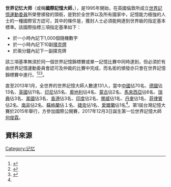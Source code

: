'''世界记忆大师'''（或稱'''國際記憶大師'''，{{lang-en|International Master of Memory}}），是1995年開始，在英國倫敦所成立[[世界記憶運動委員|世界記憶運動委員]]所榮譽頒發的頭銜，是對於全世界以及所有國家中，記憶能力極強的人士的一種國際官方認可，其中的條件是，獲封人士必須能夠達到世界級的指定基本標準。該國際指標三項指定基準如下：

*於一小時內記下1,000個隨機數字
*於一小時內記下10副[[撲克牌|撲克牌]]
*於兩分鐘內記下一副撲克牌

該三項基準無須於同一個世界記憶錦標賽或單一記憶比賽中同時達到，但必須於有由世界記憶運動委員會認可及仲裁的比賽中完成，而名銜的頒發亦只會在世界記憶錦標賽中進行。<ref>{{Cite web |url=http://www.worldmemorysportscouncil.com/grand_master_of_memory.asp |title=世界記憶運動委員會官方網站 |accessdate=2012-01-14 |archive-date=2014-02-02 |archive-url=https://web.archive.org/web/20140202192944/http://www.worldmemorysportscouncil.com/grand_master_of_memory.asp |dead-url=no }}</ref><ref>{{Cite web |url=http://www.memocamp.com/highscore?daten=wrl&type=gm |title=存档副本 |access-date=2012-01-14 |archive-date=2015-03-18 |archive-url=https://web.archive.org/web/20150318132650/http://www.memocamp.com/highscore?daten=wrl&type=gm }}</ref><ref name=gm>{{Cite web |url=http://www.world-memory-statistics.com/grandmasters.php |title=存档副本 |access-date=2013-08-02 |archive-url=https://web.archive.org/web/20161211182112/http://www.world-memory-statistics.com/grandmasters.php |archive-date=2016-12-11 |dead-url=yes }}</ref>。

直至2013年1月，全世界的世界記憶大師人數達131人，當中[[中國|中國]]佔70名、[[德國|德國]]佔13名、[[英國|英國]]佔11名、[[印尼|印尼]]佔5名、[[奧地利|奧地利]]佔4名、[[蒙古|蒙古]]佔2名、[[馬來西亞|馬來西亞]]佔6名、[[瑞典|瑞典]]佔3名、[[美國|美國]]佔3名、[[香港|香港]]佔3名、[[印度|印度]]佔2名、[[挪威|挪威]]佔1名、[[丹麥|丹麥]]佔1名、[[菲律賓|菲律賓]]佔2名、[[南非|南非]]佔2名、[[蘇格蘭|蘇格蘭]]佔１名、[[捷克|捷克]]佔1名、[[愛爾蘭|愛爾蘭]]佔1名<ref name=gm />。第1屆台灣記憶大賽於2015年舉行，方參加國際公開賽，2017年12月3日誕生第一位世界記憶大師[[何俊霖|何俊霖]]。

==資料來源==
{{reflist}}
{{荣誉小作品}}
[[Category:记忆|Category:记忆]]